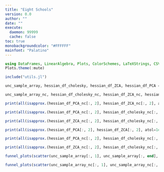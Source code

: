 ```yaml
---
title: "Eight Schools"
version: 0.0
author: ""
date: ""
execute: 
  daemon: 99999
  cache: false
toc: true
monobackgroundcolor: "#FFFFFF"
mainfont: "Palatino"
---
```



```julia
using DataFrames, LinearAlgebra, Plots, ColorSchemes, LaTeXStrings, CSV
Plots.theme(:mute)
```


```julia
include("utils.jl")
```


```julia
unc_sample_array, hessian_df_cholesky, hessian_df_ZCA, hessian_df_PCA = retrieve_data_all("eight_schools-eight_schools_centered");

unc_sample_array_nc, hessian_df_cholesky_nc, hessian_df_ZCA_nc, hessian_df_PCA_nc = retrieve_data_all("eight_schools-eight_schools_noncentered");
```


```julia
print(all(isapprox.(hessian_df_PCA_nc[:, 2], hessian_df_ZCA_nc[:, 2], atol=1e-5)))
```


```julia
print(all(isapprox.(hessian_df_PCA_nc[:, 2], hessian_df_cholesky_nc[:, 2], atol=1e-5)))
```


```julia
print(all(isapprox.(hessian_df_ZCA_nc[:, 2], hessian_df_cholesky_nc[:, 2], atol=1e-5)))
```


```julia
print(all(isapprox.(hessian_df_PCA[:, 2], hessian_df_ZCA[:, 2], atol=1e-5)))
```


```julia
print(all(isapprox.(hessian_df_PCA_nc[:, 2], hessian_df_cholesky_nc[:, 2], atol=1e-5)))
```


```julia
print(all(isapprox.(hessian_df_ZCA_nc[:, 2], hessian_df_cholesky_nc[:, 2], atol=1e-5)))
```


```julia
funnel_plots(scatter(unc_sample_array[:, 1], unc_sample_array[:, end], alpha=0.1, label="Centered"))
```


```julia
funnel_plots(scatter(unc_sample_array_nc[:, 1], unc_sample_array_nc[:, end], alpha=0.1, label="Non-Centered"))
```

